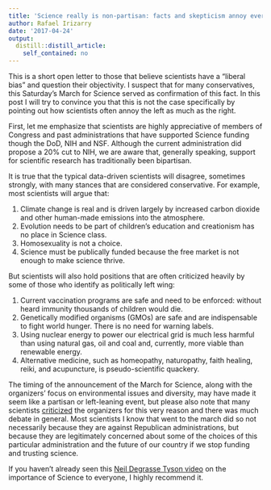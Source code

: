 ```yaml
---
title: 'Science really is non-partisan: facts and skepticism annoy everybody'
author: Rafael Irizarry
date: '2017-04-24'
output:
  distill::distill_article:
    self_contained: no
---
```



This is a short open letter to those that believe scientists have a “liberal bias” and question their objectivity. I suspect that for many conservatives, this Saturday’s March for Science served as confirmation of this fact. In this post I will try to convince you that this is not the case specifically by pointing out how scientists often annoy the left as much as the right.

First, let me emphasize that scientists are highly appreciative of members of Congress and past administrations that have supported Science funding though the DoD, NIH and NSF. Although the current administration did propose a 20% cut to NIH, we are aware that, generally speaking, support for scientific research has traditionally been bipartisan. 

It is true that the typical data-driven scientists will disagree, sometimes strongly, with many stances that are considered conservative. For example, most scientists will argue that:

1. Climate change is real and is driven largely by increased carbon dioxide and other human-made emissions into the atmosphere.
2. Evolution needs to be part of children’s education and creationism has no place in Science class.
3. Homosexuality is not a choice.
4. Science must be publically funded because the free market is not enough to make science thrive.

But scientists will also hold positions that are often criticized heavily by some of those who identify as politically left wing: 

1. Current vaccination programs are safe and need to be enforced: without heard immunity thousands of children would die. 
2. Genetically modified organisms (GMOs) are safe and are indispensable to fight world hunger. There is no need for warning labels.
3. Using nuclear energy to power our electrical grid is much less harmful than using natural gas, oil and coal and, currently, more viable than renewable energy.
4. Alternative medicine, such as homeopathy, naturopathy, faith healing, reiki, and acupuncture, is pseudo-scientific quackery.

The timing of the announcement of the March for Science, along with the organizers’ focus on environmental issues and diversity, may have made it seem like a partisan or left-leaning event, but please also note that many scientists [criticized]( https://www.nytimes.com/2017/01/31/opinion/a-scientists-march-on-washington-is-a-bad-idea.html) the organizers for this very reason and there was much debate in general. Most scientists I know that went to the march did so not necessarily because they are against Republican administrations, but because they are legitimately concerned about some of the choices of this particular administration and the future of our country if we stop funding and trusting science. 

If you haven’t already seen this [Neil Degrasse Tyson video](https://www.youtube.com/watch?v=8MqTOEospfo) on the importance of Science to everyone, I highly recommend it.




